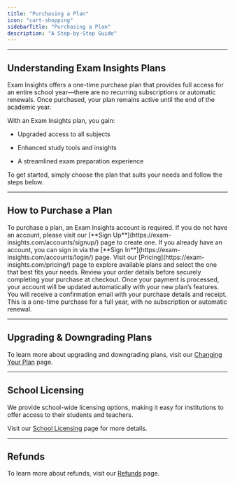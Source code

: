 ```yaml
---
title: "Purchasing a Plan"
icon: "cart-shopping"
sidebarTitle: "Purchasing a Plan"
description: "A Step-by-Step Guide"
---
```


***

## Understanding Exam Insights Plans

Exam Insights offers a one-time purchase plan that provides full access for an entire school year—there are no recurring subscriptions or automatic renewals. Once purchased, your plan remains active until the end of the academic year.

With an Exam Insights plan, you gain:

* Upgraded access to all subjects

* Enhanced study tools and insights

* A streamlined exam preparation experience

To get started, simply choose the plan that suits your needs and follow the steps below.

***

## How to Purchase a Plan

<Steps>
  <Step title="Create an Account">
    To purchase a plan, an Exam Insights account is required. If you do not have an account, please visit our [**Sign Up**](https://exam-insights.com/accounts/signup/) page to create one. If you already have an account, you can sign in via the [**Sign In**](https://exam-insights.com/accounts/login/) page.
  </Step>

  <Step title="Visit the Pricing Page and Choose a Plan">
    Visit our [Pricing](https://exam-insights.com/pricing/) page to explore available plans and select the one that best fits your needs.
  </Step>

  <Step title="Enter Payment Details & Confirm Your Purchase">
    Review your order details before securely completing your purchase at checkout.
  </Step>

  <Step title="Automatic Account Update">
    Once your payment is processed, your account will be updated automatically with your new plan’s features.
  </Step>

  <Step title="Receive an Email Confirmation">
    You will receive a confirmation email with your purchase details and receipt.
  </Step>
</Steps>

<Note>
  This is a one-time purchase for a full year, with no subscription or automatic renewal.
</Note>

***

## Upgrading & Downgrading Plans

To learn more about upgrading and downgrading plans, visit our [Changing Your Plan](https://help.exam-insights.com/troubleshooting/plan_change) page.

***

## School Licensing

We provide school-wide licensing options, making it easy for institutions to offer access to their students and teachers.

Visit our [School Licensing](/pricing/school_pricing_guide) page for more details.

***

## Refunds

To learn more about refunds, visit our [Refunds](https://help.exam-insights.com/troubleshooting/refunds) page.
